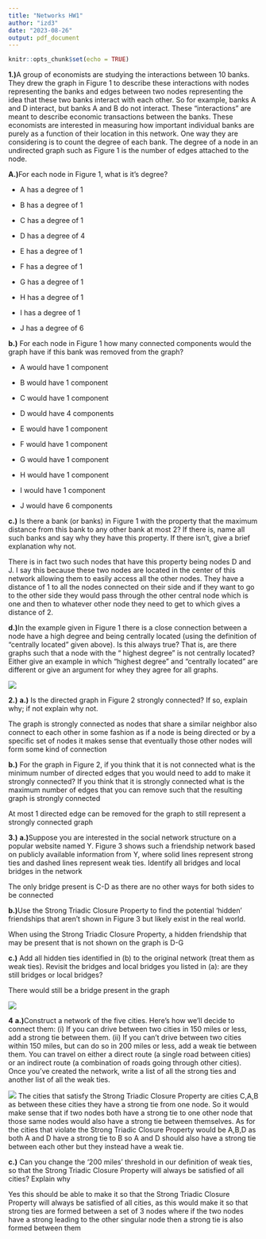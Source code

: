 ```yaml
---
title: "Networks HW1"
author: "izd3"
date: "2023-08-26"
output: pdf_document
---
```


```r
knitr::opts_chunk$set(echo = TRUE)
```
**1.)**A group of economists are studying the interactions between 10 banks. They drew the
graph in Figure 1 to describe these interactions with nodes representing the banks and edges
between two nodes representing the idea that these two banks interact with each other. So for
example, banks A and D interact, but banks A and B do not interact. These “interactions”
are meant to describe economic transactions between the banks.
These economists are interested in measuring how important individual banks are purely
as a function of their location in this network. One way they are considering is to count the
degree of each bank. The degree of a node in an undirected graph such as Figure 1 is the
number of edges attached to the node.

**A.)**For each node in Figure 1, what is it’s degree?

* A has a degree of 1

* B has a degree of 1

* C has a degree of 1

* D has a degree of 4

* E has a degree of 1

* F has a degree of 1

* G has a degree of 1

* H has a degree of 1

* I has a degree of 1

* J has a degree of 6

**b.)** For each node in Figure 1 how many connected components would the graph have if
this bank was removed from the graph?

* A would have 1 component

* B would have 1 component

* C would have 1 component

* D would have 4 components

* E would have 1 component

* F would have 1 component

* G would have 1 component

* H would have 1 component

* I would have 1 component

* J would have 6 components

**c.)** Is there a bank (or banks) in Figure 1 with the property that the maximum distance
from this bank to any other bank at most 2? If there is, name all such banks and say why
they have this property. If there isn’t, give a brief explanation why not.

There is in fact two such nodes that have this property being nodes D and J. I say this because these two nodes are located in the center of this network allowing them to easily access all the other nodes. They have a distance of 1 to all the nodes connected on their side and if they want to go to the other side they would pass through the other central node which is one and then to whatever other node they need to get to which gives a distance of 2.

**d.)**In the example given in Figure 1 there is a close connection between a node have
a high degree and being centrally located (using the definition of “centrally located” given
above). Is this always true? That is, are there graphs such that a node with the “ highest
degree” is not centrally located? Either give an example in which “highest degree” and
“centrally located” are different or give an argument for whey they agree for all graphs.

![](graph1.jpg)

**2.)**
**a.)** Is the directed graph in Figure 2 strongly connected? If so, explain why; if not
explain why not.

The graph is strongly connected as nodes that share a similar neighbor also connect to each other in some fashion as if a node is being directed or by a specific set of nodes it makes sense that eventually those other nodes will form some kind of connection

**b.)** For the graph in Figure 2, if you think that it is not connected what is the minimum
number of directed edges that you would need to add to make it strongly connected? If
you think that it is strongly connected what is the maximum number of edges that you can
remove such that the resulting graph is strongly connected

At most 1 directed edge can be removed for the graph to still represent a strongly connected graph

**3.)**
**a.)**Suppose you are interested in the social network structure on a popular website
named Y. Figure 3 shows such a friendship network based on publicly available information
from Y, where solid lines represent strong ties and dashed lines represent weak ties. Identify
all bridges and local bridges in the network

The only bridge present is C-D as there are no other ways for both sides to be connected

**b.)**Use the Strong Triadic Closure Property to find the potential ‘hidden’ friendships
that aren’t shown in Figure 3 but likely exist in the real world.

When using the Strong Triadic Closure Property, a hidden friendship that may be present that is not shown on the graph is D-G

**c.)** Add all hidden ties identified in (b) to the original network (treat them as weak ties).
Revisit the bridges and local bridges you listed in (a): are they still bridges or local bridges?

There would still be a bridge present in the graph

![](graph2.jpg)

**4**
**a.)**Construct a network of the five cities. Here’s how we’ll decide to connect them: (i)
If you can drive between two cities in 150 miles or less, add a strong tie between them. (ii)
If you can’t drive between two cities within 150 miles, but can do so in 200 miles or less,
add a weak tie between them. You can travel on either a direct route (a single road between
cities) or an indirect route (a combination of roads going through other cities). Once you’ve
created the network, write a list of all the strong ties and another list of all the weak ties.

![](graph3.jpg)
The cities that satisfy the Strong Triadic Closure Property are cities C,A,B as between these cities they have a strong tie from one node. So it would make sense that if two nodes both have a strong tie to one other node that those same nodes would also have a strong tie between themselves. As for the cities that violate the Strong Triadic Closure Property would be A,B,D as both A and D have a strong tie to B so A and D should also have a strong tie between each other but they instead have a weak tie.

**c.)** Can you change the ‘200 miles’ threshold in our definition of weak ties, so that the
Strong Triadic Closure Property will always be satisfied of all cities? Explain why

Yes this should be able to make it so that the Strong Triadic Closure Property will always be satisfied of all cities, as this would make it so that strong ties are formed between a set of 3 nodes where if the two nodes have a strong leading to the other singular node then a strong tie is also formed between them

